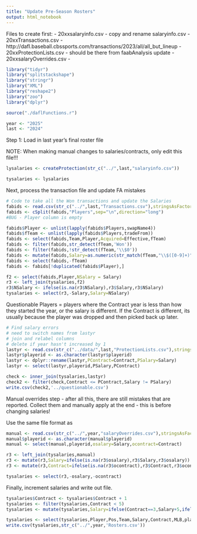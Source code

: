 ---
title: "Update Pre-Season Rosters"
output: html_notebook
---

Files to create first:
- 20xxsalaryinfo.csv - copy and rename salaryinfo.csv
- 20xxTransactions.csv - http://dafl.baseball.cbssports.com/transactions/2023/all/all_but_lineup
- 20xxProtectionLists.csv - should be there from faabAnalysis update
- 20xxsalaryOverrides.csv - 





```{r}
library("tidyr")
library("splitstackshape")
library("stringr")
library("XML")
library("reshape2")
library("zoo")
library("dplyr")

source("./daflFunctions.r")

year <- "2025"
last <- "2024"
```

Step 1:  Load in last year's final roster file

NOTE:  When making manual changes to salaries/contracts, only edit this file!!!
```{r}

lysalaries <- createProtection(str_c("../",last,"salaryinfo.csv"))

tysalaries <- lysalaries

```

Next, process the transaction file and update FA mistakes
```{r}
# Code to take all the Won transactions and update the Salaries
fabids <- read.csv(str_c("../",last,"Transactions.csv"),stringsAsFactors=FALSE)
fabids <- cSplit(fabids,"Players",sep="\n",direction="long")
#BUG - Player column is empty

fabids$Player <- unlist(lapply(fabids$Players,swapName4))
fabids$fTeam <- unlist(lapply(fabids$Players,tradeFrom))
fabids <- select(fabids,Team,Player,Acquired=Effective,fTeam)
fabids <- filter(fabids,str_detect(fTeam,'Won'))
fabids <- filter(fabids,!str_detect(fTeam,'\\$0'))
fabids <- mutate(fabids,Salary=as.numeric(str_match(fTeam,"\\$([0-9]+)")[,2]))
fabids <- select(fabids,-fTeam)
fabids <- fabids[!duplicated(fabids$Player),]

f2 <- select(fabids,Player,NSalary = Salary)
r3 <- left_join(tysalaries,f2)
r3$NSalary <- ifelse(is.na(r3$NSalary),r3$Salary,r3$NSalary)
tysalaries <- select(r3,-Salary,Salary=NSalary)

```

Questionable Players = players where the Contract year is less than how they started the year, or the salary is different.  If the Contract is different, its usually because the player was dropped and then picked back up later.
```{r}

# Find salary errors
# need to switch names from lastyr
# join and relabel columns
# delete if year hasn't increased by 1
lastyr <- read.csv(str_c("../data/",last,"ProtectionLists.csv"),stringsAsFactors=FALSE)
lastyr$playerid <- as.character(lastyr$playerid)
lastyr <- dplyr::rename(lastyr,PContract=Contract,PSalary=Salary)
lastyr <- select(lastyr,playerid,PSalary,PContract)

check <- inner_join(tysalaries,lastyr)
check2 <- filter(check,Contract <= PContract,Salary != PSalary)
write.csv(check2,'../questionable.csv')

```

Manual overrides step - after all this, there are still mistakes that are reported.  Collect them and manually apply at the end - this is before changing salaries!

Use the same file format as 
```{r}
manual <- read.csv(str_c("../",year,"salaryOverrides.csv"),stringsAsFactors=FALSE)
manual$playerid <- as.character(manual$playerid)
manual <- select(manual,playerid,osalary=Salary,ocontract=Contract)

r3 <- left_join(tysalaries,manual)
r3 <- mutate(r3,Salary=ifelse(is.na(r3$osalary),r3$Salary,r3$osalary))
r3 <- mutate(r3,Contract=ifelse(is.na(r3$ocontract),r3$Contract,r3$ocontract))

tysalaries <- select(r3,-osalary,-ocontract)


```


Finally, increment salaries and write out file.
```{r}

tysalaries$Contract <- tysalaries$Contract + 1
tysalaries <- filter(tysalaries,Contract < 5)
tysalaries <- mutate(tysalaries,Salary=ifelse(Contract==3,Salary+5,ifelse(Contract==4,Salary+10,Salary)))

tysalaries <- select(tysalaries,Player,Pos,Team,Salary,Contract,MLB,playerid)
write.csv(tysalaries,str_c("../",year,'Rosters.csv'))

```
